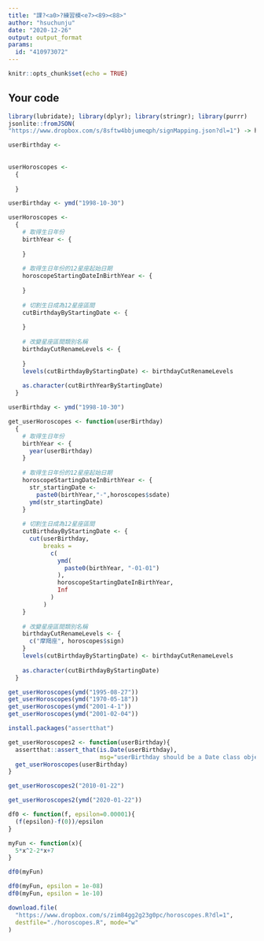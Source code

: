 ---
title: "課?<a0>?練習模<e7><89><88>"
author: "hsuchunju"
date: "2020-12-26"
output: output_format
params:
  id: "410973072"
---

```{r setup, include=FALSE}
knitr::opts_chunk$set(echo = TRUE)
```

## Your code

```{r}
library(lubridate); library(dplyr); library(stringr); library(purrr)
jsonlite::fromJSON(
"https://www.dropbox.com/s/8sftw4bbjumeqph/signMapping.json?dl=1") -> horoscopes
```

```{r}
userBirthday <- 
  
  
userHoroscopes <- 
  {
    
  }
```

```{r}
userBirthday <- ymd("1998-10-30")

userHoroscopes <- 
  {
    # 取得生日年份
    birthYear <- {
      
    }
    
    # 取得生日年份的12星座起始日期
    horoscopeStartingDateInBirthYear <- {
      
    }
    
    # 切割生日成為12星座區間
    cutBirthdayByStartingDate <- {
      
    }
    
    # 改變星座區間類別名稱
    birthdayCutRenameLevels <- {
      
    }
    levels(cutBirthdayByStartingDate) <- birthdayCutRenameLevels
    
    as.character(cutBirthYearByStartingDate)
  }
```

```{r}
userBirthday <- ymd("1998-10-30")

get_userHoroscopes <- function(userBirthday)
  {
    # 取得生日年份
    birthYear <- {
      year(userBirthday)
    }
    
    # 取得生日年份的12星座起始日期
    horoscopeStartingDateInBirthYear <- {
      str_startingDate <- 
        paste0(birthYear,"-",horoscopes$sdate)
      ymd(str_startingDate)
    }
    
    # 切割生日成為12星座區間
    cutBirthdayByStartingDate <- {
      cut(userBirthday,
          breaks =
            c(
              ymd(
                paste0(birthYear, "-01-01")
              ),
              horoscopeStartingDateInBirthYear,
              Inf
            )
          )
    }
    
    # 改變星座區間類別名稱
    birthdayCutRenameLevels <- {
      c("摩羯座", horoscopes$sign)
    }
    levels(cutBirthdayByStartingDate) <- birthdayCutRenameLevels
    
    as.character(cutBirthdayByStartingDate)
  }
```

```{r}
get_userHoroscopes(ymd("1995-08-27"))
get_userHoroscopes(ymd("1970-05-18"))
get_userHoroscopes(ymd("2001-4-1"))
get_userHoroscopes(ymd("2001-02-04"))
```

```{r}
install.packages("assertthat")
```

```{r}
get_userHoroscopes2 <- function(userBirthday){
  assertthat::assert_that(is.Date(userBirthday),
                          msg="userBirthday should be a Date class object.")
  get_userHoroscopes(userBirthday)
}
```

```{r}
get_userHoroscopes2("2010-01-22")
```

```{r}
get_userHoroscopes2(ymd("2020-01-22"))
```

```{r}
df0 <- function(f, epsilon=0.00001){
  (f(epsilon)-f(0))/epsilon
}
```

```{r}
myFun <- function(x){
  5*x^2-2*x+7
}
```

```{r}
df0(myFun)
```

```{r}
df0(myFun, epsilon = 1e-08)
df0(myFun, epsilon = 1e-10)
```

```{r}
download.file(
  "https://www.dropbox.com/s/zim84gg2g23g0pc/horoscopes.R?dl=1", 
  destfile="./horoscopes.R", mode="w"
)
```

